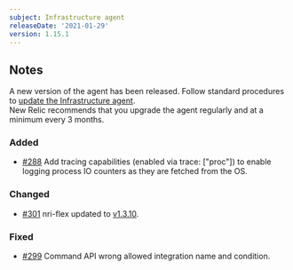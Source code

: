 ```yaml
---
subject: Infrastructure agent
releaseDate: '2021-01-29'
version: 1.15.1
---
```


## Notes

A new version of the agent has been released. Follow standard procedures to [update the Infrastructure agent](https://docs.newrelic.com/docs/infrastructure/install-configure-manage-infrastructure/update-or-uninstall/update-infrastructure-agent).  
New Relic recommends that you upgrade the agent regularly and at a minimum every 3 months.

### Added

* [#288](https://github.com/newrelic/infrastructure-agent/pull/288) Add tracing capabilities (enabled via trace: \["proc"]) to enable logging process IO counters as they are fetched from the OS.

### Changed

* [#301](https://github.com/newrelic/infrastructure-agent/pull/301) nri-flex updated to [v1.3.10](https://github.com/newrelic/nri-flex/releases/tag/v1.3.10).

### Fixed

* [#299](https://github.com/newrelic/infrastructure-agent/pull/299) Command API wrong allowed integration name and condition.
